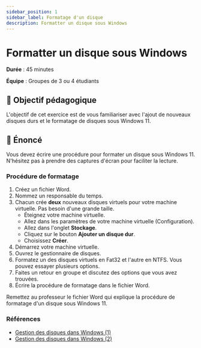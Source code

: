 ```yaml
---
sidebar_position: 1
sidebar_label: Formatage d'un disque
description: Formatter un disque sous Windows
---
```


# Formatter un disque sous Windows

**Durée** : 45 minutes

**Équipe** : Groupes de 3 ou 4 étudiants

## 🎯 Objectif pédagogique

L'objectif de cet exercice est de vous familiariser avec l'ajout de nouveaux
disques durs et le formatage de disques sous Windows 11.

## 📜 Énoncé

Vous devez écrire une procédure pour formater un disque sous Windows 11.
N'hésitez pas à prendre des captures d'écran pour faciliter la lecture.

### Procédure de formatage

1. Créez un fichier Word.
2. Nommez un responsable du temps.
3. Chacun crée **deux** nouveaux disques virtuels pour votre machine virtuelle. Pas besoin
   d'une grande taille.
    - Éteignez votre machine virtuelle.
    - Allez dans les paramètres de votre machine virtuelle (Configuration).
    - Allez dans l'onglet **Stockage**.
    - Cliquez sur le bouton **Ajouter un disque dur**.
    - Choisissez **Créer**.
4. Démarrez votre machine virtuelle.
5. Ouvrez le gestionnaire de disques.
6. Formatez un des disques virtuels en Fat32 et l'autre en NTFS. Vous pouvez essayer plusieurs options.
7. Faites un retour en groupe et discutez des options que vous avez trouvées.
8. Écrire la procédure de formatage dans le fichier Word.

Remettez au professeur le fichier Word qui explique la procédure de formatage
d'un disque sous Windows 11.

### Références

- [Gestion des disques dans Windows (1)](https://learn.microsoft.com/fr-fr/windows-server/storage/disk-management/overview-of-disk-management)
- [Gestion des disques dans Windows (2)](https://support.microsoft.com/fr-fr/windows/gestion-des-disques-dans-windows-ad88ba19-f0d3-0809-7889-830f63e94405)